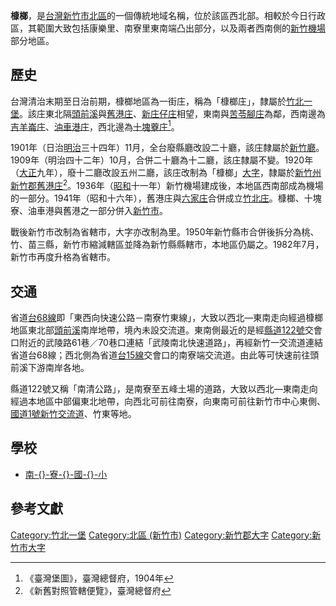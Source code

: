 {{noteTA
|1 = zh-cn:庄; zh-hk:庄; zh-tw:庄;
}}
'''槺榔'''，是[[台灣|台灣]][[新竹市|新竹市]][[北區_(新竹市)|北區]]的一個傳統地域名稱，位於該區西北部。相較於今日行政區，其範圍大致包括康樂里、南寮里東南端凸出部分，以及兩者西南側的[[新竹機場|新竹機場]]部分地區。

==歷史==
台灣清治末期至日治前期，槺榔地區為一街庄，稱為「槺榔庄」，隸屬於[[竹北一堡|竹北一堡]]。該庄東北隔[[頭前溪|頭前溪]]與[[舊港_(大字)|舊港庄]]、[[新庄子_(新竹縣竹北市)|新庄仔庄]]相望，東南與[[苦苓腳_(新竹市)|苦苓腳庄]]為鄰，西南邊為[[吉羊崙庄|吉羊崙庄]]、[[油車港庄|油車港庄]]，西北邊為[[十塊藔庄|十塊藔庄]]<ref>《臺灣堡圖》，臺灣總督府，1904年</ref>。

1901年（日治[[明治|明治]]三十四年）11月，全台廢縣廳改設二十廳，該庄隸屬於[[新竹廳|新竹廳]]。1909年（明治四十二年）10月，合併二十廳為十二廳，該庄隸屬不變。1920年（[[大正|大正]]九年），廢十二廳改設五州二廳，該庄改制為「槺榔」[[大字|大字]]，隸屬於[[新竹州|新竹州]][[新竹郡|新竹郡]][[舊港庄|舊港庄]]<ref>《新舊對照管轄便覽》，臺灣總督府</ref>。1936年（[[昭和|昭和]]十一年）新竹機場建成後，本地區西南部成為機場的一部分。1941年（昭和十六年），舊港庄與[[六家庄|六家庄]]合併成立[[竹北庄|竹北庄]]。槺榔、十塊寮、油車港與舊港之一部分併入[[新竹市_(州轄市)|新竹市]]。

戰後新竹市改制為省轄市，大字亦改制為里。1950年新竹縣市合併後拆分為桃、竹、苗三縣，新竹市縮減轄區並降為新竹縣縣轄市，本地區仍屬之。1982年7月，新竹市再度升格為省轄市。

==交通==
省道[[台68線|台68線]]即「東西向快速公路－南寮竹東線」，大致以西北—東南走向經過槺榔地區東北部[[頭前溪|頭前溪]]南岸地帶，境內未設交流道。東南側最近的是經[[縣道122號|縣道122號]]交會口附近的武陵路61巷／70巷口連結「武陵南北快速道路」，再經新竹一交流道連結省道台68線；西北側為省道[[台15線|台15線]]交會口的南寮端交流道。由此等可快速前往頭前溪下游南岸各地。

縣道122號又稱「南清公路」，是南寮至五峰土場的道路，大致以西北—東南走向經過本地區中部偏東北地帶，向西北可前往南寮，向東南可前往新竹市中心東側、[[中山高速公路|國道1號]][[新竹交流道|新竹交流道]]、竹東等地。

==學校==
*[[南寮國小|南-{}-寮-{}-國-{}-小]]

==參考文獻==
{{reflist}}

{{新竹郡}}
{{新竹市舊町名}}

[[Category:竹北一堡|Category:竹北一堡]]
[[Category:北區_(新竹市)|Category:北區 (新竹市)]]
[[Category:新竹郡大字|Category:新竹郡大字]]
[[Category:新竹市大字|Category:新竹市大字]]

{{DEFAULTSORT:Kanglang}}